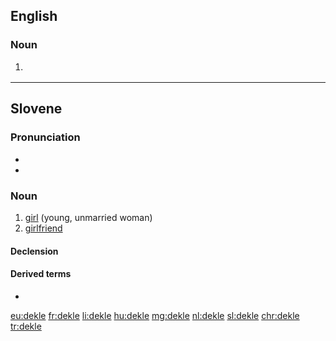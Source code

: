 ==English==

===Noun===
{{en-noun}}

# {{label|en|art}} {{alternative form of|deckle|lang=en}}

{{Webster 1913}}

----

==Slovene==

===Pronunciation===
* {{IPA|lang=sl|/dɛˈklɛ́/}}
* {{sl-tonal|deklȅ}}

===Noun===
{{sl-noun|deklè|n|g2=f|dekléta|dekléta}}

# [[girl]] (young, unmarried woman)
# [[girlfriend]]

====Declension====
{{sl-decl-noun-n-t|dekl}}

====Derived terms====
* {{l|sl|déklica}}

[[eu:dekle]]
[[fr:dekle]]
[[li:dekle]]
[[hu:dekle]]
[[mg:dekle]]
[[nl:dekle]]
[[sl:dekle]]
[[chr:dekle]]
[[tr:dekle]]